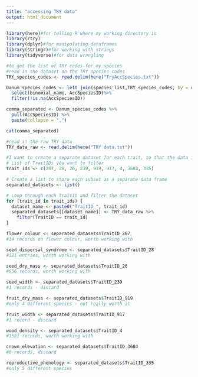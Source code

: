```yaml
---
title: "accessing TRY data"
output: html_document
---
```


```r
library(here)#for telling R where my working directory is
library(rtry)
library(dplyr)#for manipulating dataframes
library(stringr)#for working with strings
library(tidyverse)#for data wrangling
```

```r
#to get the list of TRY codes for my species
#read in the dataset on the TRY species codes
TRY_species_codes <- read.delim(here("TryAccSpecies.txt"))

Danum_species_codes <- left_join(species_list,TRY_species_codes, by = c("binomial_name" = "AccSpeciesName")) %>%
  select(binomial_name, AccSpeciesID)%>%
  filter(!is.na(AccSpeciesID))

comma_separated <- Danum_species_codes %>%
  pull(AccSpeciesID) %>%
  paste(collapse = ",")

cat(comma_separated)
```


```r
#read in the raw TRY data
TRY_data_raw <- read.delim(here("TRY data.txt"))
```

```r
#I want to create a separate dataset for each trait, so that the data is easier to handle
# List of TraitIDs you want to filter
trait_ids <- c(207, 28, 26, 239, 919, 917, 4, 3684, 335)

# Create a list to store each subset as a separate data frame
separated_datasets <- list()

# Loop through each TraitID and filter the dataset
for (trait_id in trait_ids) {
  dataset_name <- paste0("TraitID_", trait_id)
  separated_datasets[[dataset_name]] <- TRY_data_raw %>%
    filter(TraitID == trait_id)
}

flower_colour <- separated_datasets$TraitID_207
#14 records on flower colour, worth working with 

seed_dispersal_syndrome <- separated_datasets$TraitID_28
#321 entries, worth working with 

seed_dry_mass <- separated_datasets$TraitID_26
#656 records, worth working with 

seed_width <- separated_datasets$TraitID_239
#1 records - discard

fruit_dry_mass <- separated_datasets$TraitID_919
#only 4 different species - not really worth it

fruit_width <- separated_datasets$TraitID_917
#1 record - discard

wood_density <- separated_datasets$TraitID_4
#1581 records, worth working with 

crown_elevation <- separated_datasets$TraitID_3684
#0 records, discard

reproductive_phenology <- separated_datasets$TraitID_335
#only 5 different species
```

